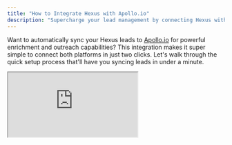 ```yaml
---
title: "How to Integrate Hexus with Apollo.io"
description: "Supercharge your lead management by connecting Hexus with Apollo.io for automated enrichment and outreach"
---
```


Want to automatically sync your Hexus leads to [Apollo.io](http://Apollo.io) for powerful enrichment and outreach capabilities? This integration makes it super simple to connect both platforms in just two clicks. Let's walk through the quick setup process that'll have you syncing leads in under a minute.

<div style={{ position: 'relative', paddingBottom: 'calc(52.5%)', height: 0, width: '100%' }}>
  <iframe 
    src="https://app.usehexus.com/embed/fbb1c710-ace5-425f-b8c0-d9fce50dc73e?refid=" 
    style={{ position: 'absolute', border: 'none', width: '100%', height: '100%' }} 
    loading="lazy" 
    allowFullScreen 
    title="Hexus Flow" 
  />
</div>

1. First, you'll need to access your integrations hub where all available connections live. Open your Hexus dashboard and look for the **Integrations** section in your main navigation menu. You can also navigate directly to https://app.usehexus.com/integrations to save a click.
2. On the [**Apollo.io**](http://Apollo.io)** **integrations card, click on the **Connect Now** option - you'll be redirected to Apollo's login and permissions page.
3. If prompted, log in to [**Apollo.io**](http://Apollo.io) with your credentials and grant permissions for **Hexus **by clicking on the **Authorize** button
4. And that's it! You are now ready to sync your [**Hexus Form Leads**](https://support.hexus.ai/advanced-editing/lead-capture-form#adding-a-lead-capture-form) with [Apollo.io](http://Apollo.io) contacts